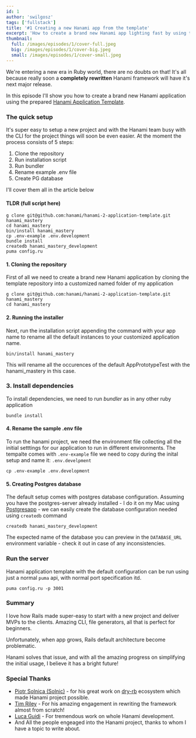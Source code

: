 ```yaml
---
id: 1
author: 'swilgosz'
tags: ['fullstack']
title: '#1 Creating a new Hanami app from the template'
excerpt: 'How to create a brand new Hanami app lighting fast by using the Hanami application template.'
thumbnail:
  full: /images/episodes/1/cover-full.jpeg
  big: /images/episodes/1/cover-big.jpeg
  small: /images/episodes/1/cover-small.jpeg
---
```


We're entering a new era in Ruby world, there are no doubts on that! It's all because really soon a **completely rewritten** Hanami framework will have it's next major release.

In this episode I'll show you how to create a brand new Hanami application using the prepared [Hanami Application Template](https://github.com/hanami/hanami-2-application-template).

### The quick setup

It's super easy to setup a new project and with the Hanami team busy with the CLI for the project things will soon be even easier. At the moment the process consists of 5 steps:


1. Clone the repository
2. Run installation script
3. Run bundler
4. Rename example .env file
5. Create PG database

I'll cover them all in the article below

#### TLDR (full script here)

```shell
g clone git@github.com:hanami/hanami-2-application-template.git hanami_mastery
cd hanami_mastery
bin/install hanami_mastery
cp .env-example .env.development
bundle install
createdb hanami_mastery_development
puma config.ru
```

#### 1. Cloning the repository

First of all we need to create a brand new Hanami application by cloning the template repository into
a customized named folder of my application

```shell
g clone git@github.com:hanami/hanami-2-application-template.git hanami_mastery
cd hanami_mastery
```

#### 2. Running the installer

Next, run the installation script appending the command with your app name to rename all the default
instances to your customized application name.

```shell
bin/install hanami_mastery
```

This will rename all the occurences of the default AppPrototypeTest with the hanami_mastery in this case.

### 3. Install dependencies

To install dependencies, we need to run _bundler_ as in any other ruby application

```shell
bundle install
```

#### 4. Rename the sample .env file

To run the hanami project, we need the environment file collecting all the initial setttings for
our application to run in different environments. The tempalte comes with `.env-example` file
we need to copy during the inital setup and name it: `.env.develpment`


```shell
cp .env-example .env.development
```


#### 5. Creating Postgres database

The default setup comes with postgres database configuration. Assuming you have the postgres-server
already installed - I do it on my Mac using [Postgresapp](https://postgresapp.com/) - we can easily
create the database configuration needed using `createdb` command

```shell
createdb hanami_mastery_development
```

The expected name of the database you can preview in the `DATABASE_URL` environment variable - check it out in case of any inconsistencies.

### Run the server

Hanami application template with the default configuration can be run using just a normal `puma` api, with normal port specification itd.

```shell
puma config.ru -p 3001
```


### Summary

I love how Rails made super-easy to start with a new project and deliver MVPs to the clients. Amazing CLI, file generators, all that is perfect for beginners.

Unfortunately, when app grows, Rails default architecture become problematic.

Hanami solves that issue, and with all the amazing progress on simplifying the initial usage, I believe it has a bright future!

### Special Thanks

- [Piotr Solnica (Solnic)](https://github.com/solnic) - for his great work on [dry-rb](https://github.com/dry-rb) ecosystem which made Hanami project possible.
- [Tim Riley](https://timriley.info/) - For his amazing engagement in rewriting the framework almost from scratch!
- [Luca Guidi](https://lucaguidi.com/) - For tremendous work on whole Hanami development.
- And All the people engeaged into the Hanami project, thanks to whom I have a topic to write about.
